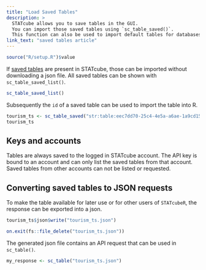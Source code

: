 ```yaml
---
title: "Load Saved Tables"
description: > 
  STATcube allows you to save tables in the GUI.
  You can import those saved tables using `sc_table_saved()`.
  This function can also be used to import default tables for databases.
link_text: "saved tables article"
---
```


```r
source("R/setup.R")$value
```

If [saved tables] are present in STATcube, those can be imported without
downloading a json file. All saved tables can be shown with
`sc_table_saved_list()`.

```r
sc_table_saved_list()
```

Subsequently the `id` of a saved table can be used to import the table into R.

```r
tourism_ts <- sc_table_saved("str:table:eec7dd70-25c4-4e5a-a6ae-1a9cd15d3c4c")
tourism_ts
```

## Keys and accounts

Tables are always saved to the logged in STATcube account. The API
key is bound to an account and can only list the saved tables from that
account. Saved tables from other accounts can not be listed or requested.

## Converting saved tables to JSON requests

To make the table available for later use or for other users of `STATcubeR`,
the response can be exported into a json.

```r
tourism_ts$json$write("tourism_ts.json")
```

```r
on.exit(fs::file_delete("tourism_ts.json"))
```

The generated json file contains an API request that can be used in
`sc_table()`.

```r
my_response <- sc_table("tourism_ts.json")
```

[saved tables]: https://docs.wingarc.com.au/superstar/latest/superweb2/user-guide/save-and-reload-tables

